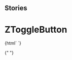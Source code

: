 
## Stories

<Meta title="Buttons/ZToggleButton" component="z-toggle-button" />

# ZToggleButton

<Preview>
  <Story name="z-toggle-button">
    {html` <z-toggle-button
      label="${text("label", "Toggle")}"
      avoidClick="${boolean("avoidClick", true)}"
      isdisabled="${boolean("isdisabled", true)}"
    ></z-toggle-button>`}
  </Story>
</Preview>

{" "}
<Props of="z-toggle-button" />
